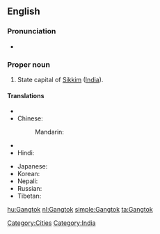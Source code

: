 ==English==
{{wikipedia}}

===Pronunciation===
* {{IPA|[ˈgæŋ.tɒk]}}

===Proper noun===
{{en-proper-noun}}

# State capital of [[Sikkim]] ([[India]]).

====Translations====
{{trans-top|capital of Sikkim}}
* {{trreq|Bengali}}
* Chinese:
*: Mandarin: {{t|zh|甘托克|tr=Gāntuōkè|sc=Hani}}
* {{trreq|Dzongkha}}
* Hindi: {{t-|hi|गंगटोक|tr=gaṅgṭōk|xs=Hindi}}
{{trans-mid}}
* Japanese: {{t|ja|ガントク|tr=Gantoku|sc=Jpan}}
* Korean: {{t|ko|강토크|tr=Gangtokeu|sc=Kore}}
* Nepali: {{t-|ne|गंगटोक|sc=Deva|xs=Nepali}}
* Russian: {{t|ru|Гангток|m|tr=Gangtók|sc=Cyrl}}
* Tibetan: {{tø|bo|སྒང་ཐོག|sc=Tibt|xs=Tibetan}}
{{trans-bottom}}

[[Category:Cities]]
[[Category:India]]

[[hu:Gangtok]]
[[nl:Gangtok]]
[[simple:Gangtok]]
[[ta:Gangtok]]